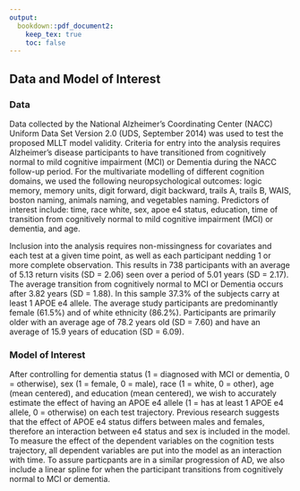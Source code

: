 ```yaml
---
output: 
  bookdown::pdf_document2:
    keep_tex: true
    toc: false
---
```


## Data and Model of Interest

### Data

Data collected by the National Alzheimer's Coordinating Center (NACC) Uniform Data Set Version 2.0 (UDS, September 2014) was used to test the proposed MLLT model validity. Criteria for entry into the analysis requires Alzheimer's disease participants to have transitioned from cognitively normal to mild cognitive impairment (MCI) or Dementia during the NACC follow-up period. For the multivariate modelling of different cognition domains, we used the following neuropsychological outcomes: logic memory, memory units, digit forward, digit backward, trails A, trails B, WAIS, boston naming, animals naming, and vegetables naming. Predictors of interest include: time, race white, sex, apoe e4 status, education, time of transition from cognitively normal to mild cognitive impairment (MCI) or dementia, and age.


Inclusion into the analysis requires non-missingness for covariates and each test at a given time point, as well as each participant nedding 1 or more complete observation. This results in 738 participants with an average of 5.13 return visits (SD = 2.06) seen over a period of 5.01 years (SD = 2.17). The average transition from cognitively normal to MCI or Dementia occurs after 3.82 years (SD = 1.88). In this sample 37.3% of the subjects carry at least 1 APOE e4 allele. The average study participants are predominantly female (61.5%) and of white ethnicity (86.2%). Participants are primarily older with an average age of 78.2 years old (SD = 7.60) and have an average of 15.9 years of education (SD = 6.09).

### Model of Interest


After controlling for dementia status (1 = diagnosed with MCI or dementia, 0 = otherwise), sex (1 = female, 0 = male), race (1 = white, 0 = other), age (mean centered), and education (mean centered), we wish to accurately estimate the effect of having an APOE e4 allele (1 = has at least 1 APOE e4 allele, 0 = otherwise) on each test trajectory. Previous research suggests that the effect of APOE e4 status differs between males and females, therefore an interaction between e4 status and sex is included in the model. To measure the effect of the dependent variables on the cognition tests trajectory, all dependent variables are put into the model as an interaction with time. To assure particpants are in a similar progression of AD, we also include a linear spline for when the participant transitions from cognitively normal to MCI or dementia.